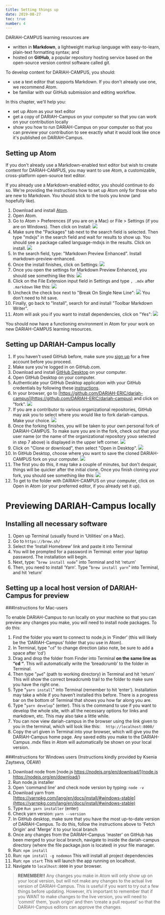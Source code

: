 ```yaml
---
title: Setting things up
date: 2019-08-27
toc: true
number: 4
---
```


DARIAH-CAMPUS learning resources are

- written in **Markdown**, a lightweight markup language with easy-to-learn,
  plain-text formatting syntax; and
- hosted on **GitHub**, a popular repository hosting service based on the
  open-source version control software called git.

To develop content for DARIAH-CAMPUS, you should:

- use a text editor that supports Markdown. If you don't already use one, we
  recommend Atom.
- be familiar with our GitHub submission and editing workflow.

In this chapter, we'll help you:

- set up Atom as your text editor
- get a copy of DARIAH-Campus on your computer so that you can work on your
  contribution locally
- show you how to run DARIAH-Campus on your computer so that you can preview
  your contribution to see exactly what it would look like once it's published
  on DARIAH-Campus.

## Setting up Atom

If you don't already use a Markdown-enabled text editor but wish to create
content for DARIAH-CAMPUS, you may want to use Atom, a customizable,
cross-platform open-source text editor.

If you already use a Markdown-enabled editor, you should continue to do so.
We're providing the instructions how to set up Atom only for those who are new
to Markdown. You should stick to the tools you know (and hopefully like).

1. Download and install [Atom](https://atom.io).
2. Open Atom.
3. Go to Atom > Preferences (if you are on a Mac) or File > Settings (if you are
   on Windows). Then click on Install: ![](images/atom_settings.png)
4. Make sure the "Packages" tab next to the search field is selected. Then type
   "mdxjs" in the search field and wait for results to show up. You should see a
   package called language-mdxjs in the results. Click on install.
   ![](images/atom_install_mdxjs.png)
5. In the search field, type: "Markdown Preview Enhanced". Install
   markdown-preview-enhanced.
6. Once the install finishes, click on Settings:
   ![](images/atom_markdown_preview_settings.png)
7. Once you open the settings for Markdown Preview Enhanced, you should see
   something like this: ![](images/atom_markdown_preview_settings2.png)
8. Click on the File Extension input field in Settings and type `, .mdx` after
   `.markdown` like this: ![](images/atom_markdown_preview_settings3.png)
9. Uncheck the check box next to "Break On Single New Line":
   ![](images/atom_markdown_preview_settings4.png) You don't need to hit save.
10. Finally, go back to "Install", search for and install "Toolbar Markdown
    Writer".
11. Atom will ask you if you want to install dependencies, click on "Yes":
    ![](images/atom_markdown_toolbar_and_dependencies.png)

You should now have a functioning environment in Atom for your work on new
DARIAH-CAMPUS learning resources.

## Setting up DARIAH-Campus locally

1. If you haven't used GitHub before, make sure you
   [sign up](https://github.com/join) for a free account before you proceed.
2. Make sure you're logged in on GitHub.com.
3. Download and install [GitHub Desktop](https://desktop.github.com) on your
   computer.
4. Open GitHub Desktop on your computer.
5. Authenticate your GitHub Desktop application with your GitHub credentials by
   following these
   [instructions](https://help.github.com/en/desktop/getting-started-with-github-desktop/authenticating-to-github).
6. In your browser, go to
   [https://github.com/DARIAH-ERIC/dariah-campus](https://github.com/DARIAH-ERIC/dariah-campus)
   and click on "fork". ![](images/github_fork.png)
7. If you are a contributor to various organizational repositories, GitHub may
   ask you to select where you would like to fork dariah-campus. Make your
   choice. ![](images/github_fork_to_which_repo.png)
8. Once the forking finishes, you will be taken to your own personal fork of
   DARIAH-CAMPUS. To make sure you are in the fork, check out that your user
   name (or the name of the organizational repository youo selected in step 7
   above) is displayed in the upper left corner.
   ![](images/github_fork_check_your_name.png)
9. Click on "Clone or download", then select "Open in Desktop".
   ![](images/github_clone_and_open_in_desktop.png)
10. In GitHub Desktop, choose where you want to save the cloned DARIAH-CAMPUS
    fork on your computer. ![](images/github_desktop_saving_a_fork.png)
11. The first you do this, it may take a couple of minutes, but don't despair,
    things will be quicker after the initial clone. Once you finish cloning your
    fork, you should see something like this:
    ![](images/github_desktop_result_of_cloned_fork.png)
12. To get to the folder with DARIAH-CAMPUS on your computer, click on Open in
    Atom (or your preferred editor, if you already set it up).

# Previewing DARIAH-Campus locally

## Installing all necessary software

1. Open up Terminal (usually found in ‘Utilities’ on a Mac).
2. Go to `https://brew.sh/`
3. Select the ‘Install Homebrew’ link and paste it into Terminal
4. You will be prompted for a password in Terminal: enter your laptop password.
   The installation will begin.
5. Next, type: "`brew install node`" into Terminal and hit ‘return’
6. Then, you need to install ‘Yarn'. Type "`brew install yarn`" into Terminal,
   and hit ‘return’

## Setting up a local host version of DARIAH-Campus for preview

###Instructions for Mac-users

To enable DARIAH-Campus to run locally on your machine so that you can preview
any changes you make, you will need to install node packages. To do this:

1. Find the folder you want to connect to node.js in ‘Finder’ (this will likely
   be the ‘DARIAH-Campus’ folder that you use in Atom).
2. In Terminal, type "`cd`" to change direction (also note, be sure to add a
   space after ‘cd’)
3. Drag and drop the folder from Finder into Terminal **on the same line as “cd
   “**. This will automatically write the ‘breadcrumb’ to the folder in
   Terminal.
4. Then type "`pwd`" (path to working directory) in Terminal and hit ‘return’
   This will show the correct breadcrumb trail to the folder to make sure you
   have the right one.
5. Type "`yarn install`" into Terminal (remember to hit ‘enter’). Installation
   may take a while if you haven’t installed this before. There is a progress
   bar on the bottom of Terminal that shows you how far along you are.
6. Type "`yarn develop`" (enter). This is the command to use if you want to
   develop the whole site, with all the necessary options for links and
   markdown, etc. This may also take a little while.
7. You can now view dariah-campus in the browser using the link given to you in
   the terminal, which will look like this: ⠀ `http://localhost:8000/`
8. Copy the url given in Terminal into your browser, which will give you the
   DARIAH-Campus home page. Any saved edits you make to the DARIAH-Campus .mdx
   files in Atom will automatically be shown on your local version.

###Instructions for Windows users (Instructions kindly provided by Ksenia
Zaytseva, OEAW)

1. Download node from [node.js https://nodejs.org/en/download/](node.js
   https://nodejs.org/en/download/)
2. Run node.js installer
3. Open 'command line' and check node version by typing: `node -v`
4. Download yarn from
   [https://yarnpkg.com/lang/en/docs/install/#windows-stable](https://yarnpkg.com/lang/en/docs/install/#windows-stable)
5. Type `Run yarn installer` (enter)
6. Check yarn version: `yarn --version`
7. In GitHub desktop, make sure that you have the most up-to-date version of
   DARIAH-Campus. To do this, follow the instructions above to 'Fetch Origin'
   and 'Merge' it to your local branch
8. Once any changes from the DARIAH-Campus 'master' on GitHub has been merged to
   your local branch, navigate to inside the dariah-campus directory (where the
   file package.json is located) in your file manager.
9. Run: `npm install`
10. Run: `npm install -g nodemon` This will install all project dependencies
11. Run: `npm start` This will launch the app running on localhost.
12. Navigate to `localhost:8000` in your browser.

> **REMEMBER!!** Any changes you make in Atom will only show up on your local
> version, but will not make any changes to the actual live version of
> DARIAH-Campus. This is useful if you want to try out a few things before
> updating. However, it’s important to remember that if you WANT to make changes
> to the live version, you will need to ‘commit’ them, ‘push origin’ and then
> ‘create a pull request’ so that the DARIAH-Campus editors can approve the
> changes.

